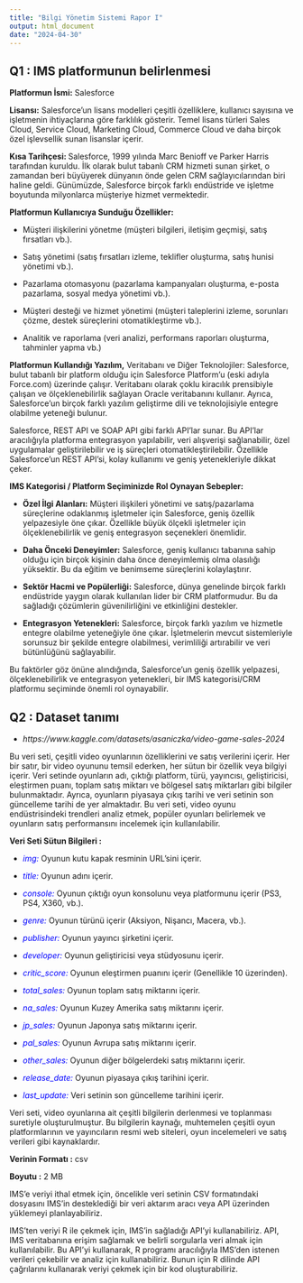 ```yaml
---
title: "Bilgi Yönetim Sistemi Rapor I"
output: html_document
date: "2024-04-30"
---
```



## Q1 : IMS platformunun belirlenmesi

**Platformun İsmi:** Salesforce

**Lisansı:** Salesforce'un lisans modelleri çeşitli özelliklere, kullanıcı sayısına ve işletmenin ihtiyaçlarına göre farklılık gösterir. Temel lisans türleri Sales Cloud, Service Cloud, Marketing Cloud, Commerce Cloud ve daha birçok özel işlevsellik sunan lisanslar içerir.

**Kısa Tarihçesi: **Salesforce, 1999 yılında Marc Benioff ve Parker Harris tarafından kuruldu. İlk olarak bulut tabanlı CRM hizmeti sunan şirket, o zamandan beri büyüyerek dünyanın önde gelen CRM sağlayıcılarından biri haline geldi. Günümüzde, Salesforce birçok farklı endüstride ve işletme boyutunda milyonlarca müşteriye hizmet vermektedir.

**Platformun Kullanıcıya Sunduğu Özellikler:**

- Müşteri ilişkilerini yönetme (müşteri bilgileri, iletişim geçmişi, satış fırsatları vb.).

- Satış yönetimi (satış fırsatları izleme, teklifler oluşturma, satış hunisi yönetimi vb.).

- Pazarlama otomasyonu (pazarlama kampanyaları oluşturma, e-posta pazarlama, sosyal medya yönetimi vb.).

- Müşteri desteği ve hizmet yönetimi (müşteri taleplerini izleme, sorunları çözme, destek süreçlerini otomatikleştirme vb.).

- Analitik ve raporlama (veri analizi, performans raporları oluşturma, tahminler yapma vb.)

**Platformun Kullandığı Yazılım,** Veritabanı ve Diğer Teknolojiler: Salesforce, bulut tabanlı bir platform olduğu için Salesforce Platform'u (eski adıyla Force.com) üzerinde çalışır. Veritabanı olarak çoklu kiracılık prensibiyle çalışan ve ölçeklenebilirlik sağlayan Oracle veritabanını kullanır. Ayrıca, Salesforce'un birçok farklı yazılım geliştirme dili ve teknolojisiyle entegre olabilme yeteneği bulunur.

Salesforce, REST API ve SOAP API gibi farklı API'lar sunar. Bu API'lar aracılığıyla platforma entegrasyon yapılabilir, veri alışverişi sağlanabilir, özel uygulamalar geliştirilebilir ve iş süreçleri otomatikleştirilebilir. Özellikle Salesforce'un REST API'si, kolay kullanımı ve geniş yetenekleriyle dikkat çeker.

**IMS Kategorisi / Platform Seçiminizde Rol Oynayan Sebepler:**

- **Özel İlgi Alanları:** Müşteri ilişkileri yönetimi ve satış/pazarlama süreçlerine odaklanmış işletmeler için Salesforce, geniş özellik yelpazesiyle öne çıkar. Özellikle büyük ölçekli işletmeler için ölçeklenebilirlik ve geniş entegrasyon seçenekleri önemlidir.

- **Daha Önceki Deneyimler:** Salesforce, geniş kullanıcı tabanına sahip olduğu için birçok kişinin daha önce deneyimlemiş olma olasılığı yüksektir. Bu da eğitim ve benimseme süreçlerini kolaylaştırır.

- **Sektör Hacmi ve Popülerliği:** Salesforce, dünya genelinde birçok farklı endüstride yaygın olarak kullanılan lider bir CRM platformudur. Bu da sağladığı çözümlerin güvenilirliğini ve etkinliğini destekler.

- **Entegrasyon Yetenekleri:** Salesforce, birçok farklı yazılım ve hizmetle entegre olabilme yeteneğiyle öne çıkar. İşletmelerin mevcut sistemleriyle sorunsuz bir şekilde entegre olabilmesi, verimliliği artırabilir ve veri bütünlüğünü sağlayabilir.

Bu faktörler göz önüne alındığında, Salesforce'un geniş özellik yelpazesi, ölçeklenebilirlik ve entegrasyon yetenekleri, bir IMS kategorisi/CRM platformu seçiminde önemli rol oynayabilir.

## Q2 : Dataset tanımı

- *https://www.kaggle.com/datasets/asaniczka/video-game-sales-2024*

Bu veri seti, çeşitli video oyunlarının özelliklerini ve satış verilerini içerir. Her bir satır, bir video oyununu temsil ederken, her sütun bir özellik veya bilgiyi içerir. Veri setinde oyunların adı, çıktığı platform, türü, yayıncısı, geliştiricisi, eleştirmen puanı, toplam satış miktarı ve bölgesel satış miktarları gibi bilgiler bulunmaktadır. Ayrıca, oyunların piyasaya çıkış tarihi ve veri setinin son güncelleme tarihi de yer almaktadır. Bu veri seti, video oyunu endüstrisindeki trendleri analiz etmek, popüler oyunları belirlemek ve oyunların satış performansını incelemek için kullanılabilir.

**Veri Seti Sütun Bilgileri :**

- <span style="color:blue;">*img:*</span> Oyunun kutu kapak resminin URL'sini içerir.

- <span style="color:blue;">*title:*</span> Oyunun adını içerir.

- <span style="color:blue;">*console:*</span> Oyunun çıktığı oyun konsolunu veya platformunu içerir (PS3, PS4, X360, vb.).

- <span style="color:blue;">*genre:*</span> Oyunun türünü içerir (Aksiyon, Nişancı, Macera, vb.).

- <span style="color:blue;">*publisher:*</span> Oyunun yayıncı şirketini içerir.

- <span style="color:blue;">*developer:*</span> Oyunun geliştiricisi veya stüdyosunu içerir.

- <span style="color:blue;">*critic_score:*</span> Oyunun eleştirmen puanını içerir (Genellikle 10 üzerinden).

- <span style="color:blue;">*total_sales:*</span> Oyunun toplam satış miktarını içerir.

- <span style="color:blue;">*na_sales:*</span> Oyunun Kuzey Amerika satış miktarını içerir.

- <span style="color:blue;">*jp_sales:*</span> Oyunun Japonya satış miktarını içerir.

- <span style="color:blue;">*pal_sales:*</span> Oyunun Avrupa satış miktarını içerir.

- <span style="color:blue;">*other_sales:*</span> Oyunun diğer bölgelerdeki satış miktarını içerir.

- <span style="color:blue;">*release_date:*</span> Oyunun piyasaya çıkış tarihini içerir.

- <span style="color:blue;">*last_update:*</span> Veri setinin son güncelleme tarihini içerir.

Veri seti, video oyunlarına ait çeşitli bilgilerin derlenmesi ve toplanması suretiyle oluşturulmuştur. Bu bilgilerin kaynağı, muhtemelen çeşitli oyun platformlarının ve yayıncıların resmi web siteleri, oyun incelemeleri ve satış verileri gibi kaynaklardır.

**Verinin Formatı :** csv

**Boyutu :** 2 MB

IMS'e veriyi ithal etmek için, öncelikle veri setinin CSV formatındaki dosyasını IMS'in desteklediği bir veri aktarım aracı veya API üzerinden yüklemeyi planlayabiliriz.

IMS'ten veriyi R ile çekmek için, IMS'in sağladığı API'yi kullanabiliriz. API, IMS veritabanına erişim sağlamak ve belirli sorgularla veri almak için kullanılabilir. Bu API'yi kullanarak, R programı aracılığıyla IMS'den istenen verileri çekebilir ve analiz için kullanabiliriz. Bunun için R dilinde API çağrılarını kullanarak veriyi çekmek için bir kod oluşturabiliriz.




